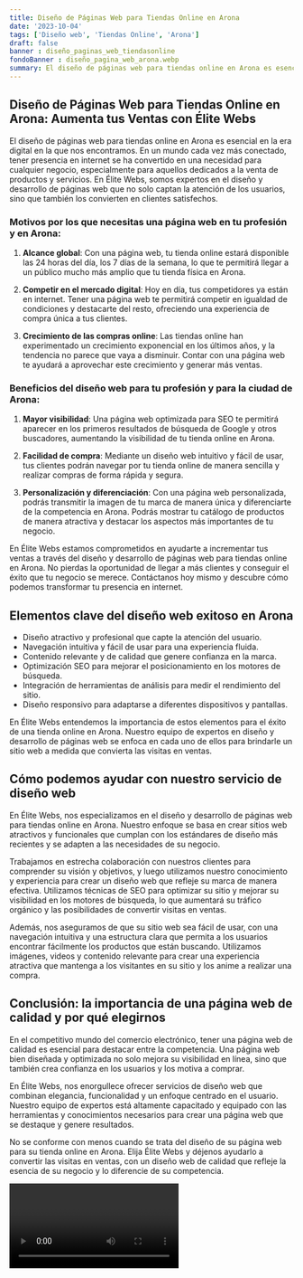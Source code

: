 ```yaml
---
title: Diseño de Páginas Web para Tiendas Online en Arona
date: '2023-10-04'
tags: ['Diseño web', 'Tiendas Online', 'Arona']
draft: false
banner : diseño_paginas_web_tiendasonline
fondoBanner : diseño_pagina_web_arona.webp
summary: El diseño de páginas web para tiendas online en Arona es esencial en la era digital en la que nos encontramos. En un mundo cada vez más conectado, tener presencia en internet se ha convertido en una necesidad para cualquier negocio, especialmente para aquellos dedicados a la venta de productos y servicios. En Élite Webs, somos expertos en el diseño y desarrollo de páginas web que no solo captan la atención de los usuarios, sino que también los convierten en clientes satisfechos.
---
```


## Diseño de Páginas Web para Tiendas Online en Arona: Aumenta tus Ventas con Élite Webs

El diseño de páginas web para tiendas online en Arona es esencial en la era digital en la que nos encontramos. En un mundo cada vez más conectado, tener presencia en internet se ha convertido en una necesidad para cualquier negocio, especialmente para aquellos dedicados a la venta de productos y servicios. En Élite Webs, somos expertos en el diseño y desarrollo de páginas web que no solo captan la atención de los usuarios, sino que también los convierten en clientes satisfechos.

### Motivos por los que necesitas una página web en tu profesión y en Arona:

1. **Alcance global**: Con una página web, tu tienda online estará disponible las 24 horas del día, los 7 días de la semana, lo que te permitirá llegar a un público mucho más amplio que tu tienda física en Arona.

2. **Competir en el mercado digital**: Hoy en día, tus competidores ya están en internet. Tener una página web te permitirá competir en igualdad de condiciones y destacarte del resto, ofreciendo una experiencia de compra única a tus clientes.

3. **Crecimiento de las compras online**: Las tiendas online han experimentado un crecimiento exponencial en los últimos años, y la tendencia no parece que vaya a disminuir. Contar con una página web te ayudará a aprovechar este crecimiento y generar más ventas.

### Beneficios del diseño web para tu profesión y para la ciudad de Arona:

1. **Mayor visibilidad**: Una página web optimizada para SEO te permitirá aparecer en los primeros resultados de búsqueda de Google y otros buscadores, aumentando la visibilidad de tu tienda online en Arona.

2. **Facilidad de compra**: Mediante un diseño web intuitivo y fácil de usar, tus clientes podrán navegar por tu tienda online de manera sencilla y realizar compras de forma rápida y segura.

3. **Personalización y diferenciación**: Con una página web personalizada, podrás transmitir la imagen de tu marca de manera única y diferenciarte de la competencia en Arona. Podrás mostrar tu catálogo de productos de manera atractiva y destacar los aspectos más importantes de tu negocio.

En Élite Webs estamos comprometidos en ayudarte a incrementar tus ventas a través del diseño y desarrollo de páginas web para tiendas online en Arona. No pierdas la oportunidad de llegar a más clientes y conseguir el éxito que tu negocio se merece. Contáctanos hoy mismo y descubre cómo podemos transformar tu presencia en internet.

<GifSeo />

<Cta />

## Elementos clave del diseño web exitoso en Arona

- Diseño atractivo y profesional que capte la atención del usuario.
- Navegación intuitiva y fácil de usar para una experiencia fluida.
- Contenido relevante y de calidad que genere confianza en la marca.
- Optimización SEO para mejorar el posicionamiento en los motores de búsqueda.
- Integración de herramientas de análisis para medir el rendimiento del sitio.
- Diseño responsivo para adaptarse a diferentes dispositivos y pantallas.

En Élite Webs entendemos la importancia de estos elementos para el éxito de una tienda online en Arona. Nuestro equipo de expertos en diseño y desarrollo de páginas web se enfoca en cada uno de ellos para brindarle un sitio web a medida que convierta las visitas en ventas.

## Cómo podemos ayudar con nuestro servicio de diseño web

En Élite Webs, nos especializamos en el diseño y desarrollo de páginas web para tiendas online en Arona. Nuestro enfoque se basa en crear sitios web atractivos y funcionales que cumplan con los estándares de diseño más recientes y se adapten a las necesidades de su negocio.

Trabajamos en estrecha colaboración con nuestros clientes para comprender su visión y objetivos, y luego utilizamos nuestro conocimiento y experiencia para crear un diseño web que refleje su marca de manera efectiva. Utilizamos técnicas de SEO para optimizar su sitio y mejorar su visibilidad en los motores de búsqueda, lo que aumentará su tráfico orgánico y las posibilidades de convertir visitas en ventas.

Además, nos aseguramos de que su sitio web sea fácil de usar, con una navegación intuitiva y una estructura clara que permita a los usuarios encontrar fácilmente los productos que están buscando. Utilizamos imágenes, videos y contenido relevante para crear una experiencia atractiva que mantenga a los visitantes en su sitio y los anime a realizar una compra.

## Conclusión: la importancia de una página web de calidad y por qué elegirnos

En el competitivo mundo del comercio electrónico, tener una página web de calidad es esencial para destacar entre la competencia. Una página web bien diseñada y optimizada no solo mejora su visibilidad en línea, sino que también crea confianza en los usuarios y los motiva a comprar.

En Élite Webs, nos enorgullece ofrecer servicios de diseño web que combinan elegancia, funcionalidad y un enfoque centrado en el usuario. Nuestro equipo de expertos está altamente capacitado y equipado con las herramientas y conocimientos necesarios para crear una página web que se destaque y genere resultados.

No se conforme con menos cuando se trata del diseño de su página web para su tienda online en Arona. Elija Élite Webs y déjenos ayudarlo a convertir las visitas en ventas, con un diseño web de calidad que refleje la esencia de su negocio y lo diferencie de su competencia.

<Video />

<CtaBot job='Tiendas Online' city='Arona'/>

<Gmaps query='Arona+españa+maps' />